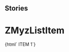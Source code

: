 
## Stories

<Meta
  title="Myz/List/ZMyzListItem"
  component="z-myz-list-item"
/>

# ZMyzListItem

<Preview>
  <Story name="z-myz-list-item">
    {html` <z-myz-list-item
      action="${text("action", "10")}"
      icon="${text("icon", "cart")}"
      linktarget="${text("linktarget", "_blank")}"
      link="${text("link", "www.zanichelli.it")}"
      underlined="${boolean("underlined", true)}"
      >ITEM 1</z-myz-list-item
    >`}
  </Story>
</Preview>

<Props of="z-myz-list-item" />
